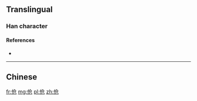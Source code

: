 {{also|傖}}
==Translingual==

===Han character===
{{Han char|rn=9|rad=人|as=04|sn=6|four=|canj=OOSU|ids=⿰亻仓}}

====References====
* {{Han ref|kx=0096.121|hdz=10124.140|uh=4F27|ud=20263}}

----

==Chinese==
{{zh-see|傖}}

[[fr:伧]]
[[mg:伧]]
[[pl:伧]]
[[zh:伧]]